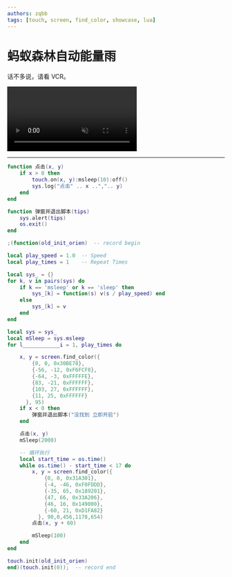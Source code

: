 ```yaml
---
authors: zqbb
tags: [touch, screen, find_color, showcase, lua]
---
```



# 蚂蚁森林自动能量雨

话不多说，请看 VCR。

<!-- truncate -->

<video
  src={VCR}
  autoPlay
  muted
  loop
  playsInline
  disablePictureInPicture
  controlsList="nodownload nofullscreen noremoteplayback"
/>

----

```lua title="自动能量雨@zqbb.lua" showLineNumbers
function 点击(x, y)
	if x > 0 then
    	touch.on(x, y):msleep(10):off()
		sys.log("点击" .. x ..",".. y)
	end
end

function 弹窗并退出脚本(tips)
    sys.alert(tips)
    os.exit()
end

;(function(old_init_orien)  -- record begin

local play_speed = 1.0  -- Speed
local play_times = 1    -- Repeat Times

local sys_ = {}
for k, v in pairs(sys) do
	if k == 'msleep' or k == 'sleep' then
		sys_[k] = function(s) v(s / play_speed) end
	else
		sys_[k] = v
	end
end

local sys = sys_
local mSleep = sys.msleep
for l____________i = 1, play_times do

	x, y = screen.find_color({
		{0, 0, 0x30BE78},
		{-56, -12, 0xF6FCF8},
		{-64, -3, 0xFFFFFE},
		{83, -21, 0xFFFFFF},
		{103, 27, 0xFFFFFF},
		{11, 25, 0xFFFFFF}
	  }, 95)
	if x < 0 then
		弹窗并退出脚本("没找到 立即开启")
	end

	点击(x, y)
	mSleep(2000)

	-- 循环执行
	local start_time = os.time()
	while os.time() - start_time < 17 do
		x, y = screen.find_color({
			{0, 0, 0x31A301},
			{-4, -46, 0xF0FDDD},
			{-35, 65, 0x189201},
			{47, 66, 0x33A206},
			{46, 16, 0x149000},
			{-60, 21, 0xD1FA82}
		  }, 90,0,456,1178,654)
		点击(x, y + 60)

		mSleep(100)
	end
end

touch.init(old_init_orien)
end)(touch.init(0));  -- record end
```
